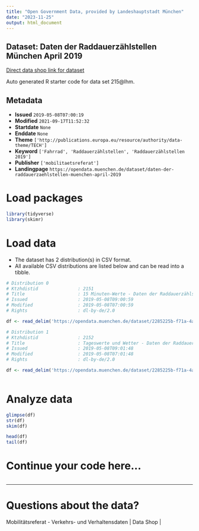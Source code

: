 ```yaml
---
title: "Open Government Data, provided by Landeshauptstadt München"
date: "2023-11-25"
output: html_document
---
```


## Dataset: Daten der Raddauerzählstellen München April 2019

[Direct data shop link for dataset](https://opendata.muenchen.de/dataset/daten-der-raddauerzaehlstellen-muenchen-april-2019)

Auto generated R starter code for data set 215@lhm.

## Metadata

- **Issued** `2019-05-08T07:00:19`
- **Modified** `2021-09-17T11:52:32`
- **Startdate** `None`
- **Enddate** `None`
- **Theme** `['http://publications.europa.eu/resource/authority/data-theme/TECH']`
- **Keyword** `['Fahrrad', 'Raddauerzählstellen', 'Raddauerzählstellen 2019']`
- **Publisher** `['mobilitaetsreferat']`
- **Landingpage** `https://opendata.muenchen.de/dataset/daten-der-raddauerzaehlstellen-muenchen-april-2019`


# Load packages

```r

library(tidyverse)
library(skimr)

```

# Load data

-   The dataset has 2 distribution(s) in CSV format.
-   All available CSV distributions are listed below and can be read into a tibble.

```r

# Distribution 0
# Ktzhdistid               : 2151
# Title                    : 15 Minuten-Werte - Daten der Raddauerzählstellen München April 2019
# Issued                   : 2019-05-08T09:00:59
# Modified                 : 2019-05-08T07:00:59
# Rights                   : dl-by-de/2.0

df <- read_delim('https://opendata.muenchen.de/dataset/2285225b-f71a-4a17-84bf-ce1addffd389/resource/e7b36075-4c5f-4059-be8d-49582386b89b/download/rad20190415min.csv')

# Distribution 1
# Ktzhdistid               : 2152
# Title                    : Tageswerte und Wetter - Daten der Raddauerzählstellen München April 2019
# Issued                   : 2019-05-08T09:01:48
# Modified                 : 2019-05-08T07:01:48
# Rights                   : dl-by-de/2.0

df <- read_delim('https://opendata.muenchen.de/dataset/2285225b-f71a-4a17-84bf-ce1addffd389/resource/9b106572-b8c8-4f69-bd6f-654e8267c1df/download/rad201904tage.csv')



```

# Analyze data

```r

glimpse(df)
str(df)
skim(df)

head(df)
tail(df)

```

# Continue your code here...

```r

```

------------------------------------------------------------------------

# Questions about the data?

Mobilitätsreferat - Verkehrs- und Verhaltensdaten | Data Shop | 
